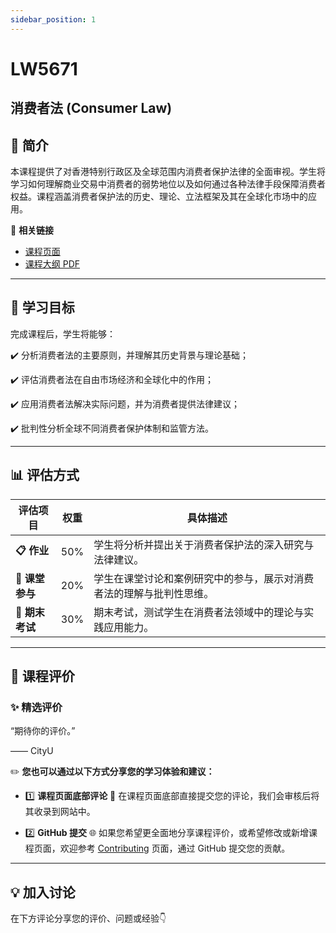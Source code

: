 ```yaml
---
sidebar_position: 1
---
```


# LW5671
## 消费者法 (Consumer Law)

## **📘 简介**
本课程提供了对香港特别行政区及全球范围内消费者保护法律的全面审视。学生将学习如何理解商业交易中消费者的弱势地位以及如何通过各种法律手段保障消费者权益。课程涵盖消费者保护法的历史、理论、立法框架及其在全球化市场中的应用。

🔗 **相关链接**
- [课程页面](https://www.cityu.edu.hk/catalogue/pg/202526/course/LW5671.htm)
- [课程大纲 PDF](https://www.cityu.edu.hk/catalogue/pg/202526/course/LW5671.pdf)

---

## **🎯 学习目标**

完成课程后，学生将能够：

✔️ 分析消费者法的主要原则，并理解其历史背景与理论基础；

✔️ 评估消费者法在自由市场经济和全球化中的作用；

✔️ 应用消费者法解决实际问题，并为消费者提供法律建议；

✔️ 批判性分析全球不同消费者保护体制和监管方法。

---

## **📊 评估方式**

| **评估项目**         | **权重** | **具体描述**                                                                                       |
|---------------------|---------|---------------------------------------------------------------------------------------------------|
| **📋 作业**           | 50%     | 学生将分析并提出关于消费者保护法的深入研究与法律建议。                                           |
| **💬 课堂参与**       | 20%     | 学生在课堂讨论和案例研究中的参与，展示对消费者法的理解与批判性思维。                              |
| **📂 期末考试**       | 30%     | 期末考试，测试学生在消费者法领域中的理论与实践应用能力。                                         |

---

## **💬 课程评价**

### ✨ **精选评价**
<div className={commentStyles.commentBox}>
    <p className={commentStyles.commentText}>
        “期待你的评价。”
    </p>
    <p className={commentStyles.commentAuthor}>—— CityU</p>
</div>

✏️ **您也可以通过以下方式分享您的学习体验和建议：**

- 1️⃣ **课程页面底部评论**
💬 在课程页面底部直接提交您的评论，我们会审核后将其收录到网站中。

- 2️⃣ **GitHub 提交**
🌐 如果您希望更全面地分享课程评价，或希望修改或新增课程页面，欢迎参考 [Contributing](/contributing) 页面，通过 GitHub 提交您的贡献。

---

## **💡 加入讨论**

在下方评论分享您的评价、问题或经验👇
<Utterances />
